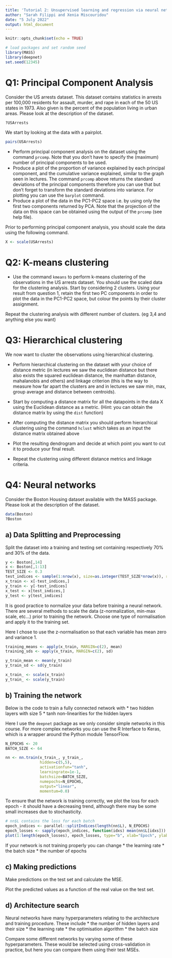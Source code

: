 ```yaml
---
title: 'Tutorial 2: Unsupervised learning and regression via neural network'
author: "Sarah Filippi and Xenia Miscouridou"
date: "5 July 2022"
output: html_document
---
```


```r
knitr::opts_chunk$set(echo = TRUE)
```

```r
# load packages and set random seed
library(MASS)
library(deepnet)
set.seed(12345)
```

# Q1: Principal Component Analysis

Consider the US arrests dataset. This dataset contains statistics in arrests per 100,000 residents for assault, murder, and rape in each of the 50 US states in 1973. Also given is the percent of the population living in urban areas. Please look at the description of the dataset.

```r
?USArrests
```

We start by looking at the data with a pairplot.

```r
pairs(USArrests)
```

* Perform principal component analysis on the dataset using the command `prcomp`. Note that you don't have to specify the (maximum) number of principal components to be used. 
* Produce a plot of the proportion of variance explained by each principal component, and the cumulative variance explained, similar to the graph seen in lectures. The command `prcomp` above returns the standard deviations of the principal components therefore you can use that but don't forget to transform the standard deviations into variance. For plotting you can use the `barplot` command.
* Produce a plot of the data in the PC1-PC2 space i.e. by using only the first two components returned by PCA. Note that the projection of the data on this space can be obtained using the output of the `prcomp` (see help file).

Prior to performing principal component analysis, you should scale the data using the following command.

```r
X <- scale(USArrests)
```

# Q2: K-means clustering

* Use the command `kmeans` to perform k-means clustering of the observations in the US arrests dataset. You should use the scaled data for the clustering analysis. Start by considering 2 clusters. Using your result from question 1, retain the first two PC components in order to plot the data in the PC1-PC2 space, but colour the points by their cluster assignment.

Repeat the clustering analysis with different number of clusters. (eg 3,4 and anything else you want)

# Q3: Hierarchical clustering

We now want to cluster the observations using hierarchical clustering.

* Perform hierarchical clustering on the dataset with your choice of distance metric (in lectures we saw the euclidean distance but there also exists the squared euclidean distance, the manhattan distance, mahalanobis and others) and linkage criterion (this is the way to measure how far apart the clusters are and in lectures we saw min, max, group average and distance between centroids). 

* Start by computing a distance matrix for all the datapoints in the data X using the Euclidean distance as a metric. (Hint: you can obtain the distance matrix by using the `dist` function)

* After computing the distance matrix you should perform hierarchical clustering using the command `hclust` which takes as an input the distance matrix obtained above

* Plot the resulting dendrogram and decide at which point you want to cut it to produce your final result. 

* Repeat the clustering using different distance metrics and linkage criteria.



# Q4: Neural networks

Consider the Boston Housing dataset available with the MASS package. Please look at the description of the dataset.

```r
data(Boston)
?Boston
```

## a) Data Splitting and Preprocessing

Split the dataset into a training and testing set containing respectively 70% and 30% of the data.

```r
y <- Boston[,14]
x <- Boston[,1:13]
TEST_SIZE <- 0.3
test_indices <- sample(1:nrow(x), size=as.integer(TEST_SIZE*nrow(x)), replace=FALSE)
x_train <- x[-test_indices,]
y_train <- y[-test_indices]
x_test <- x[test_indices,]
y_test <- y[test_indices]
```

It is good practice to normalize your data before training a neural network. There are several methods to scale the data (z-normalization, min-max scale, etc...) prior to training the network. Choose one type of normalisation and apply it to the training set.

Here I chose to use the z-normalisation so that each variable has mean zero and variance 1.

```r
training_means <- apply(x_train, MARGIN=c(2), mean)
training_sds <- apply(x_train, MARGIN=c(2), sd)

y_train_mean <- mean(y_train)
y_train_sd <- sd(y_train)

x_train_ <- scale(x_train)
y_train_ <- scale(y_train)
```

## b) Training the network

Below is the code to train a fully connected network with \* two hidden layers with size 5 \* tanh non-linearities for the hidden layers

Here I use the `deepnet` package as we only consider simple networks in this course. For more complex networks you can use the R Interface to Keras, which is a wrapper around the Python module TensorFlow.

```r
N_EPOCHS <- 20
BATCH_SIZE <- 64

nn <- nn.train(x_train_, y_train_,
               hidden=c(5,5),
               activationfun="tanh",
               learningrate=1e-1,
               batchsize=BATCH_SIZE,
               numepochs=N_EPOCHS,
               output="linear",
               momentum=0.0)
```

To ensure that the network is training correctly, we plot the loss for each epoch - it should have a decreasing trend, although there may be some small increases due to stochasticity.

```r
# nn$L contains the loss for each batch
epoch_indices <- parallel::splitIndices(length(nn$L), N_EPOCHS)
epoch_losses <- sapply(epoch_indices, function(idxs) mean(nn$L[idxs]))
plot(1:length(epoch_losses), epoch_losses, type="b", xlab="Epoch", ylab="Loss")
```

If your network is not training properly you can change \* the learning rate \* the batch size \* the number of epochs

## c) Making predictions

Make predictions on the test set and calculate the MSE.

Plot the predicted values as a function of the real value on the test set.

## d) Architecture search

Neural networks have many hyperparameters relating to the architecture and training procedure. These include \* the number of hidden layers and their size \* the learning rate \* the optimisation algorithm \* the batch size

Compare some different networks by varying some of these hyperparameters. These would be selected using cross-validation in practice, but here you can compare them using their test MSEs.


